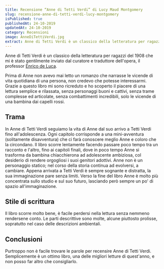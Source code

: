 ```yaml
---
title: Recensione “Anne di Tetti Verdi” di Lucy Maud Montgomery
slug: recensione-anne-di-tetti-verdi-lucy-montgomery
isPublished: true
publishedAt: 24-10-2019
updatedAt: 24-10-2019
category: Recensioni
image: AnneDiTettiVerdi.jpg
extract: Anne di Tetti Verdi è un classico della letteratura per ragazzi del 1908 che mi è stato gentilmente inviato dal curatore e traduttore dell'opera, il professor Enrico de Luca. Prima di Anne non avevo mai letto un romanzo che narrasse le vicende di vita quotidiana di una persona, non credevo che potesse interessarmi. Grazie a questo libro mi sono ricreduto e ho scoperto il piacere di una lettura semplice e rilassata, senza personaggi buoni e cattivi, senza trame complesse ed articolate, senza combattimenti incredibili, solo le vicende di una bambina dai capelli rossi.
---
```


<Book slug="anne-di-tetti-verdi" />

Anne di Tetti Verdi è un classico della letteratura per ragazzi del 1908 che mi è stato gentilmente inviato dal curatore e traduttore dell'opera, il professor [Enrico de Luca](https://www.instagram.com/lectorsapiens/).

Prima di Anne non avevo mai letto un romanzo che narrasse le vicende di vita quotidiana di una persona, non credevo che potesse interessarmi. Grazie a questo libro mi sono ricreduto e ho scoperto il piacere di una lettura semplice e rilassata, senza personaggi buoni e cattivi, senza trame complesse ed articolate, senza combattimenti incredibili, solo le vicende di una bambina dai capelli rossi.

## Trama

In Anne di Tetti Verdi seguiamo la vita di Anne dal suo arrivo a Tetti Verdi fino all'adolescenza. Ogni capitolo corrisponde a una mini-avventura (solitamente disavventura) che ci farà conoscere meglio Anne e coloro che la circondano. Il libro scorre lentamente facendo passare poco tempo tra un racconto e l'altro, fino ai capitoli finali, dove in poco tempo Anne si trasforma da bambina chiacchierona ad adolescente ambiziosa, col desiderio di rendere orgogliosi i suoi genitori adottivi. Anne non è un personaggio statico; nel corso della storia continua ad evolversi, a cambiare. Appena arrivata a Tetti Verdi è sempre sognante e distratta, la sua immaginazione pare senza limiti. Verso la fine del libro Anne è molto più concentrata sullo studio e sul suo futuro, lasciando però sempre un po' di spazio all'immaginazione.

## Stile di scrittura

Il libro scorre molto bene, è facile perdersi nella lettura senza nemmeno rendersene conto. Le parti descrittive sono molte, alcune piuttosto prolisse, sopratutto nel caso delle descrizioni ambientali.

## Conclusioni

Purtroppo non è facile trovare le parole per recensire Anne di Tetti Verdi. Semplicemente è un ottimo libro, una delle migliori letture di quest'anno, e non posso far altro che consigliarlo.